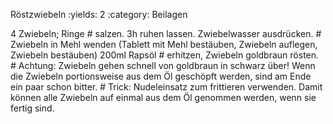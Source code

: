 Röstzwiebeln
:yields: 2
:category: Beilagen

4 Zwiebeln; Ringe
# salzen. 3h ruhen lassen. Zwiebelwasser ausdrücken.
# Zwiebeln in Mehl wenden (Tablett mit Mehl bestäuben, Zwiebeln auflegen, Zwiebeln bestäuben)
200ml Rapsöl
# erhitzen, Zwiebeln goldbraun rösten.
# Achtung: Zwiebeln gehen schnell von goldbraun in schwarz über! Wenn die Zwiebeln portionsweise aus dem Öl geschöpft werden, sind am Ende ein paar schon bitter.
# Trick: Nudeleinsatz zum frittieren verwenden. Damit können alle Zwiebeln auf einmal aus dem Öl genommen werden, wenn sie fertig sind.


